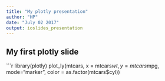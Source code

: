 ```yaml
---
title: "My plotly presentation"
author: "HP"
date: "July 02 2017"
output: ioslides_presentation
---
```


## My first plotly slide

```r
library(plotly)
plot_ly(mtcars, x = mtcars$wt, y= mtcars$mpg, mode="marker", color = as.factor(mtcars$cyl))